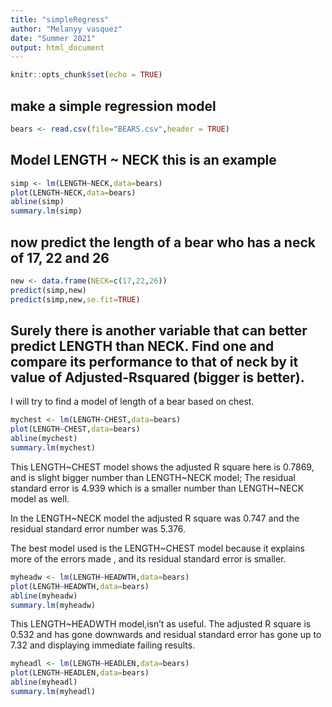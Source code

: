 ```yaml
---
title: "simpleRegress"
author: "Melanyy vasquez"
date: "Summer 2021"
output: html_document
---
```


```r
knitr::opts_chunk$set(echo = TRUE)
```

## make a simple regression model

```r
bears <- read.csv(file="BEARS.csv",header = TRUE)
```

## Model LENGTH ~ NECK  this is an example  

```r
simp <- lm(LENGTH~NECK,data=bears)
plot(LENGTH~NECK,data=bears)
abline(simp)
summary.lm(simp)
```

## now predict the length of a bear who has a neck of 17, 22 and 26


```r
new <- data.frame(NECK=c(17,22,26))
predict(simp,new)
predict(simp,new,se.fit=TRUE)
```
## Surely there is another variable that can better predict LENGTH than NECK. Find one and compare its performance to that of neck by it value of Adjusted-Rsquared (bigger is better).

I will try to find a model of length of a bear based on chest. 


```r
mychest <- lm(LENGTH~CHEST,data=bears)
plot(LENGTH~CHEST,data=bears)
abline(mychest)
summary.lm(mychest)
```

This LENGTH~CHEST model shows the adjusted R square here is 0.7869, and is slight bigger number than LENGTH~NECK model; The residual standard error is 4.939 which is a smaller number than LENGTH~NECK model as well.

In the LENGTH~NECK model the adjusted R square was 0.747 and the residual standard error number was 5.376. 

The best model used is the LENGTH~CHEST model because it explains more of the errors made , and its residual standard error is smaller.



```r
myheadw <- lm(LENGTH~HEADWTH,data=bears)
plot(LENGTH~HEADWTH,data=bears)
abline(myheadw)
summary.lm(myheadw)
```

This LENGTH~HEADWTH model,isn't as useful. 
The adjusted R square is 0.532 and has gone downwards and residual standard error has gone up to 7.32 and displaying immediate failing results.


```r
myheadl <- lm(LENGTH~HEADLEN,data=bears)
plot(LENGTH~HEADLEN,data=bears)
abline(myheadl)
summary.lm(myheadl)
```




